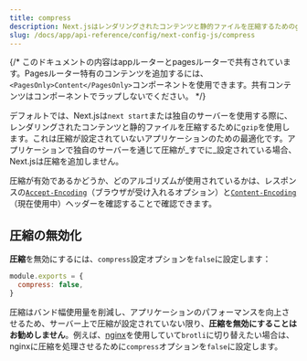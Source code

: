 ```yaml
---
title: compress
description: Next.jsはレンダリングされたコンテンツと静的ファイルを圧縮するためのgzip圧縮を提供します。これはサーバーターゲットでのみ機能します。詳細はこちらをご覧ください。
slug: /docs/app/api-reference/config/next-config-js/compress
---
```


{/* このドキュメントの内容はappルーターとpagesルーターで共有されています。Pagesルーター特有のコンテンツを追加するには、`<PagesOnly>Content</PagesOnly>`コンポーネントを使用できます。共有コンテンツはコンポーネントでラップしないでください。 */}

デフォルトでは、Next.jsは`next start`または独自のサーバーを使用する際に、レンダリングされたコンテンツと静的ファイルを圧縮するために`gzip`を使用します。これは圧縮が設定されていないアプリケーションのための最適化です。アプリケーションで独自のサーバーを通じて圧縮が_すでに_設定されている場合、Next.jsは圧縮を追加しません。

圧縮が有効であるかどうか、どのアルゴリズムが使用されているかは、レスポンスの[`Accept-Encoding`](https://developer.mozilla.org/en-US/docs/Web/HTTP/Headers/Accept-Encoding)（ブラウザが受け入れるオプション）と[`Content-Encoding`](https://developer.mozilla.org/en-US/docs/Web/HTTP/Headers/Content-Encoding)（現在使用中）ヘッダーを確認することで確認できます。

## 圧縮の無効化

**圧縮**を無効にするには、`compress`設定オプションを`false`に設定します：

```js filename="next.config.js"
module.exports = {
  compress: false,
}
```

圧縮はバンド幅使用量を削減し、アプリケーションのパフォーマンスを向上させるため、サーバー上で圧縮が設定されていない限り、**圧縮を無効にすることはお勧めしません**。例えば、[nginx](https://nginx.org/)を使用していて`brotli`に切り替えたい場合は、nginxに圧縮を処理させるために`compress`オプションを`false`に設定します。
